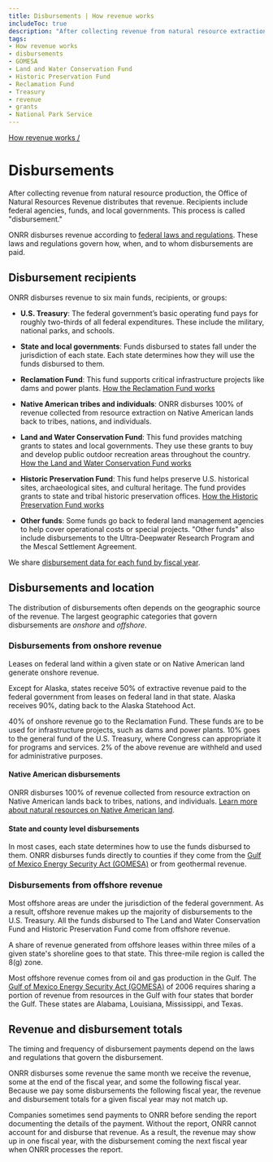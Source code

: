 ```yaml
---
title: Disbursements | How revenue works
includeToc: true
description: "After collecting revenue from natural resource extraction, the Office of Natural Resources Revenue distributes that revenue to different agencies, funds, and local governments. This process is called “disbursement.”"
tags:
- How revenue works
- disbursements
- GOMESA
- Land and Water Conservation Fund
- Historic Preservation Fund
- Reclamation Fund
- Treasury
- revenue
- grants
- National Park Service
---
```


[How revenue works /](/how-revenue-works/)

# Disbursements

After collecting revenue from natural resource production, the Office of Natural Resources Revenue distributes that revenue. Recipients include federal agencies, funds, and local governments. This process is called "disbursement."
<br />

ONRR disburses revenue according to [federal laws and regulations](/how-revenue-works/federal-laws/). These laws and regulations govern how, when, and to whom disbursements are paid.

## Disbursement recipients

ONRR disburses revenue to six main funds, recipients, or groups:

- **U.S. Treasury**: The federal government’s basic operating fund pays for roughly two-thirds of all federal expenditures. These include the military, national parks, and schools.

- **State and local governments**: Funds disbursed to states fall under the jurisdiction of each state. Each state determines how they will use the funds disbursed to them.

- **Reclamation Fund**: This fund supports critical infrastructure projects like dams and power plants. [How the Reclamation Fund works](/how-revenue-works/reclamation)

- **Native American tribes and individuals**: ONRR disburses 100% of revenue collected from resource extraction on Native American lands back to tribes, nations, and individuals.

- **Land and Water Conservation Fund**: This fund provides matching grants to states and local governments. They use these grants to buy and develop public outdoor recreation areas throughout the country. [How the Land and Water Conservation Fund works](/how-revenue-works/lwcf)

- **Historic Preservation Fund**: This fund helps preserve U.S. historical sites, archaeological sites, and cultural heritage. The fund provides grants to state and tribal historic preservation offices. [How the Historic Preservation Fund works](/how-revenue-works/hpf)

- **Other funds**: Some funds go back to federal land management agencies to help cover operational costs or special projects. "Other funds" also include disbursements to the Ultra-Deepwater Research Program and the Mescal Settlement Agreement.

We share [disbursement data for each fund by fiscal year](/query-data?dataType=Disbursements).

## Disbursements and location

The distribution of disbursements often depends on the geographic source of the revenue. The largest geographic categories that govern disbursements are _onshore_ and _offshore_.

### Disbursements from onshore revenue

Leases on federal land within a given state or on Native American land generate onshore revenue.
<br />

Except for Alaska, states receive 50% of extractive revenue paid to the federal government from leases on federal land in that state. Alaska receives 90%, dating back to the Alaska Statehood Act.
<br />

40% of onshore revenue go to the Reclamation Fund. These funds are to be used for infrastructure projects, such as dams and power plants. 10% goes to the general fund of the U.S. Treasury, where Congress can appropriate it for programs and services. 2% of the above revenue are withheld and used for administrative purposes.

#### Native American disbursements

ONRR disburses 100% of revenue collected from resource extraction on Native American lands back to tribes, nations, and individuals. [Learn more about natural resources on Native American land](/how-revenue-works/#how-are-natural-resources-on-native-american-land-governed).

#### State and county level disbursements

In most cases, each state determines how to use the funds disbursed to them. ONRR disburses funds directly to counties if they come from the [Gulf of Mexico Energy Security Act (GOMESA)](/how-revenue-works/gomesa/) or from geothermal revenue.

### Disbursements from offshore revenue

Most offshore areas are under the jurisdiction of the federal government. As a result, offshore revenue makes up the majority of disbursements to the U.S. Treasury. All the funds disbursed to The Land and Water Conservation Fund and Historic Preservation Fund come from offshore revenue.
<br />

A share of revenue generated from offshore leases within three miles of a given state's shoreline goes to that state. This three-mile region is called the <GlossaryTerm>8(g)</GlossaryTerm> zone.
<br />

Most offshore revenue comes from oil and gas production in the Gulf. The [Gulf of Mexico Energy Security Act (GOMESA)](/how-revenue-works/gomesa/) of 2006 requires sharing a portion of revenue from resources in the Gulf with four states that border the Gulf. These states are Alabama, Louisiana, Mississippi, and Texas.

## Revenue and disbursement totals

The timing and frequency of disbursement payments depend on the laws and regulations that govern the disbursement.
<br />

ONRR disburses some revenue the same month we receive the revenue, some at the end of the fiscal year, and some the following fiscal year. Because we pay some disbursements the following fiscal year, the revenue and disbursement totals for a given fiscal year may not match up.
<br />

Companies sometimes send payments to ONRR before sending the report documenting the details of the payment. Without the report, ONRR cannot account for and disburse that revenue. As a result, the revenue may show up in one fiscal year, with the disbursement coming the next fiscal year when ONRR processes the report. 
